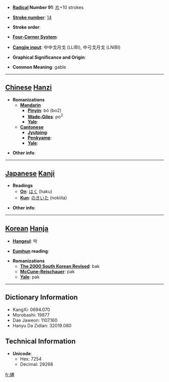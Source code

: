 * '''[[Wiktionary:Chinese radical index| Radical]] Number 91''': [[Wiktionary:Chinese radical index 片|片]]+10 strokes

* '''[[Wiktionary:Chinese total strokes index|Stroke number]]''': [[Wiktionary:Chinese total strokes index 14|14]]

* '''Stroke order''': 

* '''[[Wiktionary:Chinese four corner index|Four-Corner System]]''': 

* '''[[Wiktionary:Chinese Cangjie index|Cangjie input]]''': 中中戈月戈 (LLIBI), 中弓戈月戈 (LNIBI)

* '''Graphical Significance and Origin''': 

* '''Common Meaning''': gable

----

== [[Chinese]] [[Hanzi]] ==

* '''Romanizations'''
** '''[[Mandarin]]'''
*** '''[[Pinyin]]''': bó (bo2)
*** '''[[Wade-Giles]]''': po<sup>2</sup>
*** '''[[Yale]]''': 
** '''[[Cantonese]]'''
*** '''[[Jyutping]]''':
*** '''[[Penkyamp]]''': 
*** '''[[Yale]]''': 

* '''Other info''': 

----

== [[Japanese]] [[Kanji]] ==

* '''Readings'''
** '''[[On]]''': [[はく]] (haku)
** '''[[Kun]]''': [[のきいた]] (nokiita)

* '''Other info''':  

----

== [[Korean]] [[Hanja]] ==

* '''[[Hangeul]]''': 박

* '''[[Eumhun]] reading''': 

* '''Romanizations'''
** '''[[The 2000 South Korean Revised Romanization|The 2000 South Korean Revised]]''': bak
** '''[[McCune-Reischauer]]''': pak
** '''[[Yale]]''': pak

----

== Dictionary Information ==

* KangXi: 0694.070
* Morobashi: 19877
* Dae Jaweon: 1107.160
* Hanyu Da Zidian: 32019.080

== Technical Information ==

* '''Unicode''':
** Hex: 7254
** Decimal: 29268

[[fr:牔]]